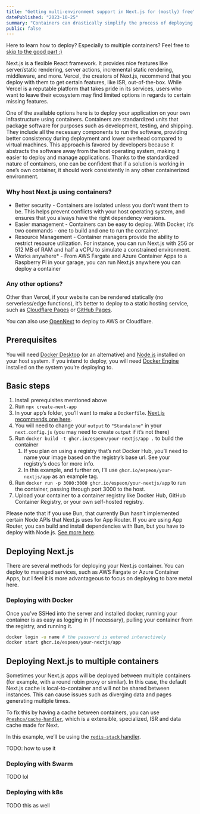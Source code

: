 ```yaml
---
title: "Getting multi-environment support in Next.js for (mostly) free"
datePublished: "2023-10-25"
summary: "Containers can drastically simplify the process of deploying your Next.js app across multiple environments."
public: false
---
```



Here to learn how to deploy? Especially to multiple containers? Feel free to [skip to the good part :)](#deploying-nextjs-to-multiple-containers)

Next\.js is a flexible React framework. It provides nice features like server/static rendering, server actions, incremental static rendering, middleware, and more. Vercel, the creators of Next.js, recommend that you deploy with them to get certain features, like ISR, out-of-the-box. While Vercel is a reputable platform that takes pride in its services, users who want to leave their ecosystem may find limited options in regards to certain missing features.

One of the available options here is to deploy your application on your own infrastructure using containers. Containers are standardized units that package software for purposes such as development, testing, and shipping. They include all the necessary components to run the software, providing better consistency during deployment and lower overhead compared to virtual machines. This approach is favored by developers because it abstracts the software away from the host operating system, making it easier to deploy and manage applications. Thanks to the standardized nature of containers, one can be confident that if a solution is working in one’s own container, it should work consistently in any other containerized environment.

### Why host Next.js using containers?

- Better security - Containers are isolated unless you don’t want them to be. This helps prevent conflicts with your host operating system, and ensures that you always have the right dependency versions.
- Easier management - Containers can be easy to deploy. With Docker, it’s two commands - one to build and one to run the container. 
- Resource Management - Container managers provide the ability to restrict resource utilization. For instance, you can run Next.js with 256 or 512 MB of RAM and half a vCPU to simulate a constrained environment.
- Works anywhere* - From AWS Fargate and Azure Container Apps to a Raspberry Pi in your garage, you can run Next.js anywhere you can deploy a container

### Any other options?
Other than Vercel, if your website can be rendered statically (no serverless/edge functions), it’s better to deploy to a static hosting service, such as [Cloudflare Pages](https://developers.cloudflare.com/pages/framework-guides/nextjs/deploy-a-static-nextjs-site/) or [GitHub Pages](https://github.com/gregrickaby/nextjs-github-pages). 

You can also use [OpenNext](https://opennext.js.org) to deploy to AWS or Cloudflare.

## Prerequisites
You will need [Docker Desktop](https://docs.docker.com/desktop/) (or an alternative) and [Node.js](https://nodejs.org/en) installed on your host system.  If you intend to deploy, you will need [Docker Engine](https://docs.docker.com/engine) installed on the system you’re deploying to.

## Basic steps
1. Install prerequisites mentioned above
2. Run `npx create-next-app`
3. In your app’s folder, you’ll want to make a `Dockerfile`. [Next.js recommends one here](https://github.com/vercel/next.js/blob/canary/examples/with-docker/Dockerfile).
4. You will need to change your `output` to `"Standalone"` in your `next.config.js` (you may need to create `output` if it’s not there)
5. Run `docker build -t ghcr.io/espeon/your-nextjs/app .` to build the container
	1. If you plan on using a registry that’s not Docker Hub, you’ll need to name your image based on the registry’s base url. See your registry’s docs for more info.
	2. In this example, and further on, I’ll use `ghcr.io/espeon/your-nextjs/app` as an example tag.
6. Run `docker run -p 3000:3000 ghcr.io/espeon/your-nextjs/app` to run the container, passing through port 3000 to the host.
7. Upload your container to a container registry like Docker Hub, GitHub Container Registry, or your own self-hosted registry.

Please note that if you use Bun, that currently Bun hasn’t implemented certain Node APIs that Next.js uses for App Router. If you are using App Router, you can build and install dependencies with Bun, but you have to deploy with Node.js. [See more here](https://bun.sh/guides/ecosystem/nextjs).


## Deploying Next.js 
There are several methods for deploying your Next.js container. You can deploy to managed services, such as AWS Fargate or Azure Container Apps, but I feel it is more advantageous to focus on deploying to bare metal here.

### Deploying with Docker
Once you’ve SSHed into the server and installed docker, running your container is as easy as logging in (if necessary), pulling your container from the registry, and running it.

```sh
docker login -u name # the password is entered interactively
docker start ghcr.io/espeon/your-nextjs/app
```
## Deploying Next.js to multiple containers
Sometimes your Next.js apps will be deployed between multiple containers (for example, with a round robin proxy or similar). In this case, the default Next.js cache is local-to-container and will not be shared between instances. This can cause issues such as diverging data and pages generating multiple times.

To fix this by having a cache between containers, you can use [`@neshca/cache-handler`](https://github.com/caching-tools/next-shared-cache), which is a extensible, specialized, ISR and data cache made for Next.

In this example, we’ll be using the [`redis-stack` handler](https://caching-tools.github.io/next-shared-cache/handlers/redis-stack).

TODO: how to use it

### Deploying with Swarm
TODO lol
### Deploying with k8s
TODO this as well